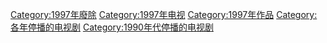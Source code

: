 [[Category:1997年廢除|Category:1997年廢除]]
[[Category:1997年电视|Category:1997年电视]]
[[Category:1997年作品|Category:1997年作品]]
[[Category:各年停播的电视剧|Category:各年停播的电视剧]]
[[Category:1990年代停播的电视剧|Category:1990年代停播的电视剧]]
